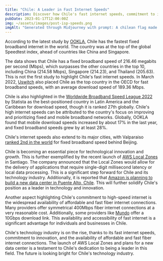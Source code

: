 ```yaml
---
title: "Chile: A Leader in Fast Internet Speeds"
description: Discover how Chile's fast internet speeds, commitment to innovation and accessibility of affordable fiber internet set it as a leader in the tech industry.
pubDate: 2023-01-17T12:00:00Z
img: ~/assets/images/post-isp-speeds.png
imgAlt: "Generated through Midjourney with prompt: A chilean flag made of fiber optics, tech concept art, chile, high definition, detailed, realistic, colorful, hopeful --v 4 --ar 3:2"
---
```


According to the latest study by [OOKLA](https://www.ookla.com/articles/global-index-internet-speed-growth-2022), Chile has the fastest fixed broadband internet in the world. The country was at the top of the global Speedtest index, ahead of countries like China and Singapore.

The data shows that Chile has a fixed broadband speed of 216.46 megabits per second (Mbps), which surpasses the other countries in the top 10, including China (214.58 Mbps), Singapore (214.23), and Thailand (205.63). This is not the first study to highlight Chile's fast internet speeds. In March 2022, [Uswitch](https://www.uswitch.com/broadband/global-broadband-index/) also placed Chile as the top country in the OECD for fast broadband speeds, with an average download speed of 189.36 Mbps.

Chile is also highlighted in the [Worldwide Broadband Speed League 2022](https://es.statista.com/grafico/18015/paises-latinoamericanos-con-mejor-velocidad-de-internet/) by Statista as the best-positioned country in Latin America and the Caribbean for download speed, though it is ranked 27th globally. Chile's high internet speeds can be attributed to the country's focus on improving and prioritizing fixed and mobile broadband networks. Globally, OOKLA found that mobile download speeds increased by about 17% in the last year, and fixed broadband speeds grew by at least 28%.

Chile's internet speeds also extend to its major cities, with Valparaiso [ranked 2nd in the world](https://www.ookla.com/articles/global-index-cities-announcement) for fixed broadband speed behind Beijing.

Chile is becoming an essential piece for technological innovation and growth. This is further exemplified by the recent launch of [AWS Local Zones](https://www.datacenterdynamics.com/en/news/aws-launches-local-zones-in-perth-and-santiago/) in Santiago. The company announced that the Local Zones would allow for the delivery of applications that require single-digit millisecond latency or local data processing. This is a significant step forward for Chile and its technology industry. Additionally, it is reported that [Amazon is planning to build a new data center in Puente Alto, Chile](https://www.biobiochile.cl/noticias/economia/negocios-y-empresas/2022/07/27/amazon-inicia-solicitud-para-la-construccion-de-un-datacenter-en-puente-alto.shtml). This will further solidify Chile's position as a leader in technology and innovation.

Another aspect highlighting Chile's commitment to high-speed internet is the widespread availability of affordable and fast fiber internet connections. Many providers offer symmetrical 400Mbps fiber internet connections at a very reasonable cost. Additionally, some providers like [Mundo](https://www.tumundo.cl/fibra-10g/) offer a 10Gbps download link. This availability and accessibility of fast internet is a significant advantage for individuals and businesses in Chile.

Chile's technology industry is on the rise, thanks to its fast internet speeds, commitment to innovation, and the availability of affordable and fast fiber internet connections. The launch of AWS Local Zones and plans for a new data center is a testament to Chile's dedication to being a leader in this field. The future is looking bright for Chile's technology industry.
